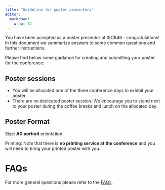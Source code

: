 ```yaml
---
title: "Guideline for poster presenters"
editor: 
  markdown: 
    wrap: 72
---
```


You have been accepted as a poster presenter at ISCB46 - congratulations! In this document we summarize answers to some common questions and further instructions.

Please find below some guidance for creating and submitting your poster for the conference:

## Poster sessions

- You will be allocated one of the three conference days to exhibit your poster.
- There are no dedicated poster session. We encourage you to stand next to your poster during the coffee breaks and lunch on the allocated day.

## Poster Format

Size: <b>A0 portrait</b> orientation.  

Printing: Note that there is <b>no printing service at the conference</b> and you will need to bring your printed poster with you.  

# FAQs

For more general questions please refer to the [FAQs](faq.html).